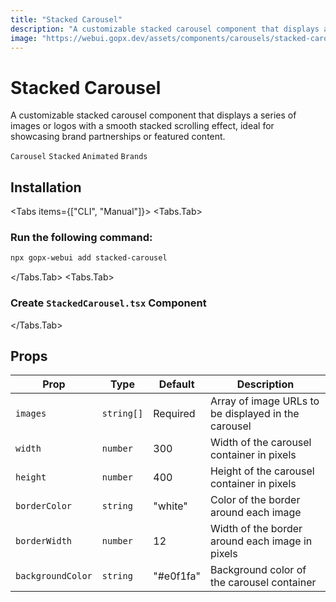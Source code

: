 ```yaml
---
title: "Stacked Carousel"
description: "A customizable stacked carousel component that displays a series of images or logos with a smooth stacked scrolling effect."
image: "https://webui.gopx.dev/assets/components/carousels/stacked-carousel.png"
---
```




# Stacked Carousel

<p className="opacity-80 text-lg">A customizable stacked carousel component that displays a series of images or logos with a smooth stacked scrolling effect, ideal for showcasing brand partnerships or featured content.</p>

`Carousel` `Stacked` `Animated` `Brands`

<ComponentPreview name="stacked-carousel-demo" />

## Installation

<Tabs items={["CLI", "Manual"]}>
<Tabs.Tab>

  ### Run the following command:
```bash
npx gopx-webui add stacked-carousel
```
</Tabs.Tab>
<Tabs.Tab>
<Steps>

### Create `StackedCarousel.tsx` Component

  <ComponentSource name="stacked-carousel" /> 

</Steps>

</Tabs.Tab>
</Tabs>


## Props

| Prop | Type | Default | Description |
|------|------|---------|-------------|
| `images` | `string[]` | Required | Array of image URLs to be displayed in the carousel |
| `width` | `number` | 300 | Width of the carousel container in pixels |
| `height` | `number` | 400 | Height of the carousel container in pixels |
| `borderColor` | `string` | "white" | Color of the border around each image |
| `borderWidth` | `number` | 12 | Width of the border around each image in pixels |
| `backgroundColor` | `string` | "#e0f1fa" | Background color of the carousel container |

